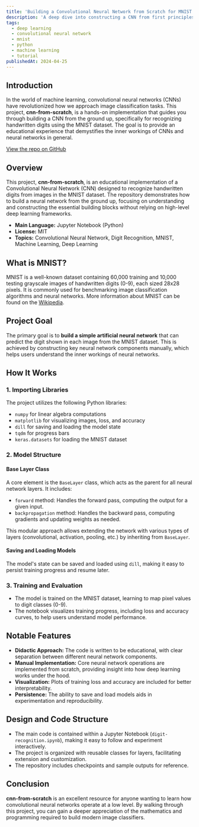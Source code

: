 ```yaml
---
title: 'Building a Convolutional Neural Network from Scratch for MNIST Digit Recognition'
description: 'A deep dive into constructing a CNN from first principles for handwritten digit recognition using the MNIST dataset, with educational code and step-by-step explanations.'
tags:
  - deep learning
  - convolutional neural network
  - mnist
  - python
  - machine learning
  - tutorial
publishedAt: 2024-04-25
---
```


## Introduction

In the world of machine learning, convolutional neural networks (CNNs) have revolutionized how we approach image classification tasks. This project, **cnn-from-scratch**, is a hands-on implementation that guides you through building a CNN from the ground up, specifically for recognizing handwritten digits using the MNIST dataset. The goal is to provide an educational experience that demystifies the inner workings of CNNs and neural networks in general.

[View the repo on GitHub](https://github.com/tiesen243/cnn-from-scratch)

## Overview

This project, **cnn-from-scratch**, is an educational implementation of a Convolutional Neural Network (CNN) designed to recognize handwritten digits from images in the MNIST dataset. The repository demonstrates how to build a neural network from the ground up, focusing on understanding and constructing the essential building blocks without relying on high-level deep learning frameworks.

- **Main Language:** Jupyter Notebook (Python)
- **License:** MIT
- **Topics:** Convolutional Neural Network, Digit Recognition, MNIST, Machine Learning, Deep Learning

## What is MNIST?

MNIST is a well-known dataset containing 60,000 training and 10,000 testing grayscale images of handwritten digits (0-9), each sized 28x28 pixels. It is commonly used for benchmarking image classification algorithms and neural networks. More information about MNIST can be found on the [Wikipedia](https://en.wikipedia.org/wiki/MNIST_database).

## Project Goal

The primary goal is to **build a simple artificial neural network** that can predict the digit shown in each image from the MNIST dataset. This is achieved by constructing key neural network components manually, which helps users understand the inner workings of neural networks.

## How It Works

### 1. Importing Libraries

The project utilizes the following Python libraries:

- `numpy` for linear algebra computations
- `matplotlib` for visualizing images, loss, and accuracy
- `dill` for saving and loading the model state
- `tqdm` for progress bars
- `keras.datasets` for loading the MNIST dataset

### 2. Model Structure

#### Base Layer Class

A core element is the `BaseLayer` class, which acts as the parent for all neural network layers. It includes:

- `forward` method: Handles the forward pass, computing the output for a given input.
- `backpropagation` method: Handles the backward pass, computing gradients and updating weights as needed.

This modular approach allows extending the network with various types of layers (convolutional, activation, pooling, etc.) by inheriting from `BaseLayer`.

#### Saving and Loading Models

The model's state can be saved and loaded using `dill`, making it easy to persist training progress and resume later.

### 3. Training and Evaluation

- The model is trained on the MNIST dataset, learning to map pixel values to digit classes (0-9).
- The notebook visualizes training progress, including loss and accuracy curves, to help users understand model performance.

## Notable Features

- **Didactic Approach:** The code is written to be educational, with clear separation between different neural network components.
- **Manual Implementation:** Core neural network operations are implemented from scratch, providing insight into how deep learning works under the hood.
- **Visualization:** Plots of training loss and accuracy are included for better interpretability.
- **Persistence:** The ability to save and load models aids in experimentation and reproducibility.

## Design and Code Structure

- The main code is contained within a Jupyter Notebook (`digit-recognition.ipynb`), making it easy to follow and experiment interactively.
- The project is organized with reusable classes for layers, facilitating extension and customization.
- The repository includes checkpoints and sample outputs for reference.

## Conclusion

**cnn-from-scratch** is an excellent resource for anyone wanting to learn how convolutional neural networks operate at a low level. By walking through this project, you can gain a deeper appreciation of the mathematics and programming required to build modern image classifiers.
